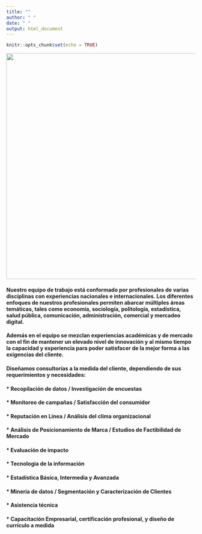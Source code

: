 ```yaml
---
title: ""
author: " "
date: " "
output: html_document
---
```


```r
knitr::opts_chunk$set(echo = TRUE)
```

![](img/banner001.png){width='600px'}


#### Nuestro equipo de trabajo está conformado por profesionales de varias disciplinas con experiencias nacionales e internacionales. Los diferentes enfoques de nuestros profesionales permiten abarcar múltiples áreas temáticas, tales como economía, sociología, politología, estadística, salud pública, comunicación, administración, comercial y mercadeo digital. 

#### Además en el equipo se mezclan experiencias académicas y de mercado con el fin de mantener un elevado nivel de innovación y al mismo tiempo la capacidad y experiencia para poder satisfacer de la mejor forma a las exigencias del cliente.

#### Diseñamos consultorías a la medida del cliente, dependiendo de sus requerimientos y necesidades: 


#### * Recopilación de datos / Investigación de encuestas
#### * Monitoreo de campañas / Satisfacción del consumidor
#### * Reputación en Linea / Análisis del clima organizacional
#### * Análisis de Posicionamiento de Marca / Estudios de Factibilidad de Mercado
#### * Evaluación de impacto
#### * Tecnologia de la información
#### * Estadística Básica, Intermedia y Avanzada
#### * Mineria de datos / Segmentación y Caracterización de Clientes
#### * Asistencia técnica
#### * Capacitación Empresarial, certificación profesional, y diseño de currículo a medida





 


